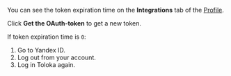 <Cut title="My Toloka token expired. How or where can I find its lifetime?">

You can see the token expiration time on the **Integrations** tab of the [Profile](https://platform.toloka.ai/requester/profile).

Click **Get the OAuth-token** to get a new token.

If token expiration time is `0`:

1. Go to Yandex ID.
2. Log out from your account.
3. Log in Toloka again.

</Cut>